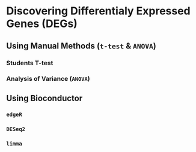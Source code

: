 # Discovering Differentialy Expressed Genes (DEGs)

## Using Manual Methods (`t-test` & `ANOVA`) {#deg-manual}

### Students T-test {#deg-ttest}

### Analysis of Variance (`ANOVA`) {#deg-anova}

## Using Bioconductor {#deg-bioconductor}

### `edgeR`

### `DESeq2`

### `limma`